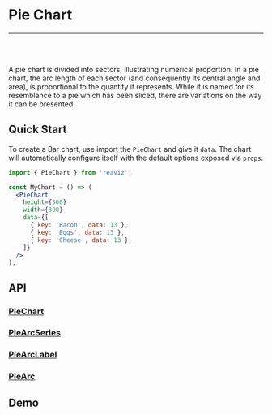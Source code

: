 
<Meta title="Docs|Chart Types/Pie Chart" />

# Pie Chart

---
<br />
<Story id="demos-pie-chart-pie--simple" />
<br />

A pie chart is divided into sectors, illustrating numerical proportion.
In a pie chart, the arc length of each sector (and consequently its central angle and area),
is proportional to the quantity it represents. While it is named for its resemblance to a pie
which has been sliced, there are variations on the way it can be presented.

## Quick Start
To create a Bar chart, use import the `PieChart` and give it `data`. The chart
will automatically configure itself with the default options exposed via `props`.

```jsx
import { PieChart } from 'reaviz';

const MyChart = () => (
  <PieChart
    height={300}
    width={300}
    data={[
      { key: 'Bacon', data: 13 },
      { key: 'Eggs', data: 13 },
      { key: 'Cheese', data: 13 },
    ]}
  />
);
```

## API
### [PieChart](https://github.com/jask-oss/reaviz/blob/master/src/PieChart/PieChart.tsx)
<Props of={PieChart} />

### [PieArcSeries](https://github.com/jask-oss/reaviz/blob/master/src/PieChart/PieArcSeries/PieArcSeries.tsx)
<Props of={PieArcSeries} />

### [PieArcLabel](https://github.com/jask-oss/reaviz/blob/master/src/PieChart/PieArcSeries/PieArcLabel.tsx)
<Props of={PieArcLabel} />

### [PieArc](https://github.com/jask-oss/reaviz/blob/master/src/PieChart/PieArcSeries/PieArc/PieArc.tsx)
<Props of={PieArc} />

## Demo
<Sandbox
  name="Pie Chart Simple"
  description="A simple pie chart example"
  path="docs/sandbox/PieSimple.sandbox.js"
/>
